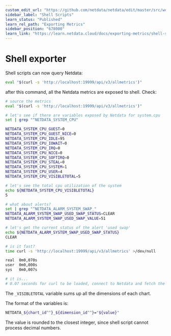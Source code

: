 ```yaml
---
custom_edit_url: "https://github.com/netdata/netdata/edit/master/src/web/api/exporters/shell/README.md"
sidebar_label: "Shell Scripts"
learn_status: "Published"
learn_rel_path: "Exporting Metrics"
sidebar_position: "678000"
learn_link: "https://learn.netdata.cloud/docs/exporting-metrics/shell-scripts"
---
```


# Shell exporter

Shell scripts can now query Netdata:

```sh
eval "$(curl -s 'http://localhost:19999/api/v3/allmetrics')"
```

after this command, all the Netdata metrics are exposed to shell. Check:

```sh
# source the metrics
eval "$(curl -s 'http://localhost:19999/api/v3/allmetrics')"

# let's see if there are variables exposed by Netdata for system.cpu
set | grep "^NETDATA_SYSTEM_CPU"

NETDATA_SYSTEM_CPU_GUEST=0
NETDATA_SYSTEM_CPU_GUEST_NICE=0
NETDATA_SYSTEM_CPU_IDLE=95
NETDATA_SYSTEM_CPU_IOWAIT=0
NETDATA_SYSTEM_CPU_IRQ=0
NETDATA_SYSTEM_CPU_NICE=0
NETDATA_SYSTEM_CPU_SOFTIRQ=0
NETDATA_SYSTEM_CPU_STEAL=0
NETDATA_SYSTEM_CPU_SYSTEM=1
NETDATA_SYSTEM_CPU_USER=4
NETDATA_SYSTEM_CPU_VISIBLETOTAL=5

# let's see the total cpu utilization of the system
echo ${NETDATA_SYSTEM_CPU_VISIBLETOTAL}
5

# what about alerts?
set | grep "^NETDATA_ALARM_SYSTEM_SWAP_"
NETDATA_ALARM_SYSTEM_SWAP_USED_SWAP_STATUS=CLEAR
NETDATA_ALARM_SYSTEM_SWAP_USED_SWAP_VALUE=51

# let's get the current status of the alert 'used swap'
echo ${NETDATA_ALARM_SYSTEM_SWAP_USED_SWAP_STATUS}
CLEAR

# is it fast?
time curl -s 'http://localhost:19999/api/v3/allmetrics' >/dev/null

real  0m0,070s
user  0m0,000s
sys   0m0,007s

# it is...
# 0.07 seconds for curl to be loaded, connect to Netdata and fetch the response back...
```

The `_VISIBLETOTAL` variable sums up all the dimensions of each chart.

The format of the variables is:

```sh
NETDATA_${chart_id^^}_${dimension_id^^}="${value}"
```

The value is rounded to the closest integer, since shell script cannot process decimal numbers.


